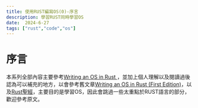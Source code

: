 ```yaml
---
title: 使用RUST編寫OS(0)-序言
description: 學習RUST同時學習OS
date:  2024-6-27
tags: ["rust","code","os"]
---
```


# 序言
本系列全部內容主要參考[Writing an OS in Rust ](https://os.phil-opp.com/)，並加上個人理解以及閱讀過後認為可以補充的地方，以會參考舊文章[Writing an OS in Rust (First Edition)](https://os.phil-opp.com/edition-1/)，以及[Rust聖經](https://course.rs/about-book.html)，主要目的是學習OS，因此會跳過一些太重點於RUST語言的部分，歡迎參考原文。
